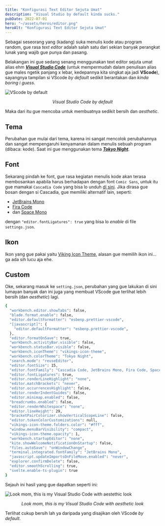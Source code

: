 ```yaml
---
title: "Konfigurasi Text Editor Sejuta Umat"
description: "Visual Studio by default kinda sucks."
pubDate: 2022-07-01
hero: "~/assets/heros/editor.png"
heroAlt: "Konfigurasi Text Editor Sejuta Umat"
---
```

Sebagai seseorang yang (kadang) suka menulis kode atau program random, gue rasa _text editor_ adalah salah satu dari sekian banyak perangkat lunak yang wajib gue punya dan pasang.

Belakangan ini gue sedang senang menggunakan text editor sejuta umat alias ehm **_[Visual Studio Code](https://visualstudio.microsoft.com/)_** (untuk mempermudah dalam penulisan alias gue males ngetik panjang x lebar, kedepannya kita singkat aja jadi **VScode**), sayangnya tampilan si VScode _by default_ sedikit berantakan dan _kinda boring i guess_.

![VScode by default](https://cdn.hashnode.com/res/hashnode/image/upload/v1627976927817/Nh-DzrwzD.png?w=1600&h=840&fit=crop&crop=entropy&auto=compress,format&format=webp) <center>_Visual Studio Code by default_</center>

Maka dari itu gue mencoba untuk membuatnya sedikit bersih dan _aesthetic_.

## Tema

Perubahan gue mulai dari tema, karena ini sangat mencolok perubahannya dan sangat mempengaruhi kenyamanan dalam menulis sebuah program (dibaca: kode). Saat ini gue menggunakan tema **_[Tokyo Night](https://marketplace.visualstudio.com/items?itemName=enkia.tokyo-night)_**.

## Font

Sekarang pindah ke font, gue rasa kegiatan menulis kode akan terasa membosankan apabila harus berhadapan dengan font `Comic Sans`, untuk itu gue mamakai `Cascadia Code` yang bisa lo unduh [di sini](https://github.com/microsoft/cascadia-code/releases). Jika dirasa gue bosan dengan si Cascadia, gue memiliki alternatif lain, seperti:

- [JetBrains Mono](https://www.jetbrains.com/lp/mono/)
- [Fira Code](https://github.com/tonsky/FiraCode)
- dan [Space Mono](https://fonts.google.com/specimen/Space+Mono)

dengan `"editor.fontLigatures": true` yang bisa lo _enable_ di file `settings.json`.

## Ikon

Ikon yang gue pakai yaitu [Viking Icon Theme](https://marketplace.visualstudio.com/items?itemName=willi84.vikings-icon-theme), alasan gue memilih ikon ini... ga ada sih lucu aja ehe.

## Custom

Oke, sekarang masuk ke `setting.json`, perubahan yang gue lakukan di sini lumayan banyak dan ini juga yang membuat VScode gue terlihat lebih bersih (dan _aesthetic_) lagi.

```bash title="settings.json"
{
  "workbench.editor.showTabs": false,
  "blade.format.enable": false,
  "editor.defaultFormatter": "esbenp.prettier-vscode",
  "[javascript]": {
    "editor.defaultFormatter": "esbenp.prettier-vscode",  
  },
  "editor.formatOnSave": true,
  "workbench.activityBar.visible": false,
  "workbench.statusBar.visible": false,
  "workbench.iconTheme": "vikings-icon-theme",
  "workbench.colorTheme": "Tokyo Night",
  "search.mode": "reuseEditor",
  "editor.fontSize": 15,
  "editor.fontFamily": "Cascadia Code, JetBrains Mono, Fira Code, Space Mono",
  "editor.fontLigatures": true,
  "editor.renderLineHighlight": "none",
  "editor.matchBrackets": "never",
  "editor.occurrencesHighlight": false,
  "editor.renderIndentGuides": false,
  "editor.minimap.enabled": false,
  "breadcrumbs.enabled": false,
  "editor.renderWhitespace": "none",
  "editor.lineHeight": 29,
  "bracketPairColorizer.showVerticalScopeLine": false,
  "editor.tokenColorCustomizations": null,
  "vikings-icon-theme.folders.color": "#fff",
  "window.menuBarVisibility": "compact",
  "vikings-icon-theme.opacity": 1,
  "workbench.startupEditor": "none",
  "kite.showWelcomeNotificationOnStartup": false,
  "files.autoSave": "onWindowChange",
  "terminal.integrated.fontFamily": "JetBrains Mono",
  "javascript.updateImportsOnFileMove.enabled": "never",
  "explorer.confirmDelete": false,
  "editor.smoothScrolling": true,
  "svelte.enable-ts-plugin": true
}
```

Sejauh ini hasil yang gue dapatkan seperti ini:

![Look mom, this is my Visual Studio Code with aestethic look](https://cdn.hashnode.com/res/hashnode/image/upload/v1627978307797/JwvBchRyX.png?auto=compress,format&format=webp) <center>_Look mom, this is my Visual Studio Code with aesthetic look_</center>

Terlihat cukup bersih lah ya daripada yang disajikan oleh VScode _by default_.

